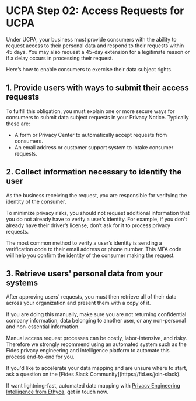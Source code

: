 
# UCPA Step 02: Access Requests for UCPA

Under UCPA, your business must provide consumers with the ability to request access to their personal data and respond to their requests within 45 days. You may also request a 45-day extension for a legitimate reason or if a delay occurs in processing their request.

Here’s how to enable consumers to exercise their data subject rights.

## 1. Provide users with ways to submit their access requests

To fulfill this obligation, you must explain one or more secure ways for consumers to submit data subject requests in your Privacy Notice. Typically these are:

- A form or Privacy Center to automatically accept requests from consumers.
- An email address or customer support system to intake consumer requests.

## 2. Collect information necessary to identify the user
As the business receiving the request, you are responsible for verifying the identity of the consumer.

To minimize privacy risks, you should not request additional information that you do not already have to verify a user’s identity. For example, if you don’t already have their driver’s license, don’t ask for it to process privacy requests.

The most common method to verify a user’s identity is sending a verification code to their email address or phone number. This MFA code will help you confirm the identity of the consumer making the request.

## 3. Retrieve users' personal data from your systems
After approving users' requests, you must then retrieve all of their data across your organization and present them with a copy of it.

If you are doing this manually, make sure you are not returning confidential company information, data belonging to another user, or any non-personal and non-essential information.

Manual access request processes can be costly, labor-intensive, and risky. Therefore we strongly recommend using an automated system such as the Fides privacy engineering and intelligence platform to automate this process end-to-end for you.


<Callout emoji="ⓘ">
If you'd like to accelerate your data mapping and are unsure where to start, ask a question on the [Fides Slack Community](https://fid.es/join-slack).

If want lightning-fast, automated data mapping with [Privacy Engineering Intelligence from Ethyca](https://ethyca.com/book-demo), get in touch now.
</Callout>
